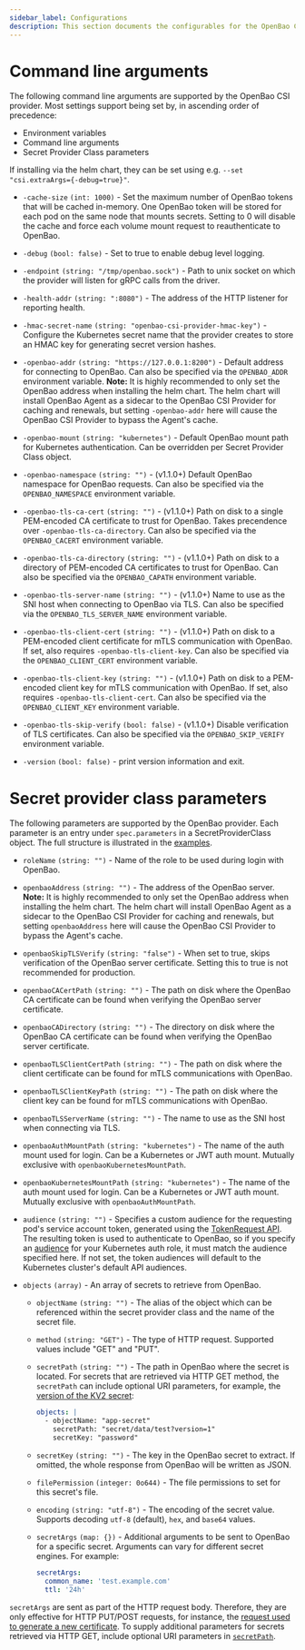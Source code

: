 ```yaml
---
sidebar_label: Configurations
description: This section documents the configurables for the OpenBao CSI Provider.
---
```


# Command line arguments

The following command line arguments are supported by the OpenBao CSI provider.
Most settings support being set by, in ascending order of precedence:

- Environment variables
- Command line arguments
- Secret Provider Class parameters

If installing via the helm chart, they can be set using e.g.
`--set "csi.extraArgs={-debug=true}"`.

- `-cache-size` `(int: 1000)` - Set the maximum number of OpenBao tokens that will
  be cached in-memory. One OpenBao token will be stored for each pod on the same
  node that mounts secrets. Setting to 0 will disable the cache and force each
  volume mount request to reauthenticate to OpenBao.

- `-debug` `(bool: false)` - Set to true to enable debug level logging.

- `-endpoint` `(string: "/tmp/openbao.sock")` - Path to unix socket on which the
  provider will listen for gRPC calls from the driver.

- `-health-addr` `(string: ":8080")` - The address of the HTTP listener
  for reporting health.

- `-hmac-secret-name` `(string: "openbao-csi-provider-hmac-key")` - Configure the
  Kubernetes secret name that the provider creates to store an HMAC key for
  generating secret version hashes.

- `-openbao-addr` `(string: "https://127.0.0.1:8200")` - Default address
  for connecting to OpenBao. Can also be specified via the `OPENBAO_ADDR` environment
  variable. **Note:** It is highly recommended to only set the OpenBao address when
  installing the helm chart. The helm chart will install OpenBao Agent as a sidecar
  to the OpenBao CSI Provider for caching and renewals, but setting `-openbao-addr`
  here will cause the OpenBao CSI Provider to bypass the Agent's cache.

- `-openbao-mount` `(string: "kubernetes")` - Default OpenBao mount path
  for Kubernetes authentication. Can be overridden per Secret Provider Class
  object.

- `-openbao-namespace` `(string: "")` - (v1.1.0+) Default OpenBao namespace for OpenBao
  requests. Can also be specified via the `OPENBAO_NAMESPACE` environment variable.

- `-openbao-tls-ca-cert` `(string: "")` - (v1.1.0+) Path on disk to a single
  PEM-encoded CA certificate to trust for OpenBao. Takes precendence over
  `-openbao-tls-ca-directory`. Can also be specified via the `OPENBAO_CACERT`
  environment variable.

- `-openbao-tls-ca-directory` `(string: "")` - (v1.1.0+) Path on disk to a
  directory of PEM-encoded CA certificates to trust for OpenBao. Can also be
  specified via the `OPENBAO_CAPATH` environment variable.

- `-openbao-tls-server-name` `(string: "")` - (v1.1.0+) Name to use as the SNI
  host when connecting to OpenBao via TLS. Can also be specified via the
  `OPENBAO_TLS_SERVER_NAME` environment variable.

- `-openbao-tls-client-cert` `(string: "")` - (v1.1.0+) Path on disk to a
  PEM-encoded client certificate for mTLS communication with OpenBao. If set,
  also requires `-openbao-tls-client-key`. Can also be specified via the
  `OPENBAO_CLIENT_CERT` environment variable.

- `-openbao-tls-client-key` `(string: "")` - (v1.1.0+) Path on disk to a
  PEM-encoded client key for mTLS communication with OpenBao. If set, also
  requires `-openbao-tls-client-cert`. Can also be specified via the
  `OPENBAO_CLIENT_KEY` environment variable.

- `-openbao-tls-skip-verify` `(bool: false)` - (v1.1.0+) Disable verification of
  TLS certificates. Can also be specified via the `OPENBAO_SKIP_VERIFY` environment
  variable.

- `-version` `(bool: false)` - print version information and exit.


# Secret provider class parameters

The following parameters are supported by the OpenBao provider. Each parameter is
an entry under `spec.parameters` in a SecretProviderClass object. The full
structure is illustrated in the [examples](/docs/platform/k8s/csi/examples).

- `roleName` `(string: "")` - Name of the role to be used during login with OpenBao.

- `openbaoAddress` `(string: "")` - The address of the OpenBao server. **Note:** It is
  highly recommended to only set the OpenBao address when installing the helm chart.
  The helm chart will install OpenBao Agent as a sidecar to the OpenBao CSI Provider
  for caching and renewals, but setting `openbaoAddress` here will cause the OpenBao
  CSI Provider to bypass the Agent's cache.

- `openbaoSkipTLSVerify` `(string: "false")` - When set to true, skips verification of the OpenBao server
  certificate. Setting this to true is not recommended for production.

- `openbaoCACertPath` `(string: "")` - The path on disk where the OpenBao CA certificate can be found
  when verifying the OpenBao server certificate.

- `openbaoCADirectory` `(string: "")` - The directory on disk where the OpenBao CA certificate can be found
  when verifying the OpenBao server certificate.

- `openbaoTLSClientCertPath` `(string: "")` - The path on disk where the client certificate can be found
  for mTLS communications with OpenBao.

- `openbaoTLSClientKeyPath` `(string: "")` - The path on disk where the client key can be found
  for mTLS communications with OpenBao.

- `openbaoTLSServerName` `(string: "")` - The name to use as the SNI host when connecting via TLS.

- `openbaoAuthMountPath` `(string: "kubernetes")` - The name of the auth mount used for login.
  Can be a Kubernetes or JWT auth mount. Mutually exclusive with `openbaoKubernetesMountPath`.

- `openbaoKubernetesMountPath` `(string: "kubernetes")` - The name of the auth mount used for login.
  Can be a Kubernetes or JWT auth mount. Mutually exclusive with `openbaoAuthMountPath`.

- `audience` `(string: "")` - Specifies a custom audience for the requesting pod's service account token,
  generated using the
  [TokenRequest API](https://kubernetes.io/docs/reference/kubernetes-api/authentication-resources/token-request-v1/#TokenRequestSpec).
  The resulting token is used to authenticate to OpenBao, so if you specify an
  [audience](/api-docs/auth/kubernetes#audience) for your Kubernetes auth
  role, it must match the audience specified here. If not set, the token audiences will default to
  the Kubernetes cluster's default API audiences.

- `objects` `(array)` - An array of secrets to retrieve from OpenBao.

  - `objectName` `(string: "")` - The alias of the object which can be referenced within the secret provider class and
  the name of the secret file.

  - `method` `(string: "GET")` - The type of HTTP request. Supported values include "GET" and "PUT".

  - `secretPath` `(string: "")` - The path in OpenBao where the secret is located.
    For secrets that are retrieved via HTTP GET method, the `secretPath` can include optional URI parameters,
    for example, the [version of the KV2 secret](/api-docs/secret/kv/kv-v2#read-secret-version):

    ```yaml
    objects: |
      - objectName: "app-secret"
        secretPath: "secret/data/test?version=1"
        secretKey: "password"
    ```

  - `secretKey` `(string: "")` - The key in the OpenBao secret to extract. If omitted, the whole response from OpenBao will be written as JSON.

  - `filePermission` `(integer: 0o644)` - The file permissions to set for this secret's file.

  - `encoding` `(string: "utf-8")` - The encoding of the secret value. Supports decoding `utf-8` (default), `hex`, and `base64` values.

  - `secretArgs` `(map: {})` - Additional arguments to be sent to OpenBao for a specific secret. Arguments can vary
    for different secret engines. For example:

    ```yaml
    secretArgs:
      common_name: 'test.example.com'
      ttl: '24h'
    ```

 `secretArgs` are sent as part of the HTTP request body. Therefore, they are only effective for HTTP PUT/POST requests, for instance,
        the [request used to generate a new certificate](/api-docs/secret/pki#generate-certificate).
        To supply additional parameters for secrets retrieved via HTTP GET, include optional URI parameters in [`secretPath`](#secretpath).
